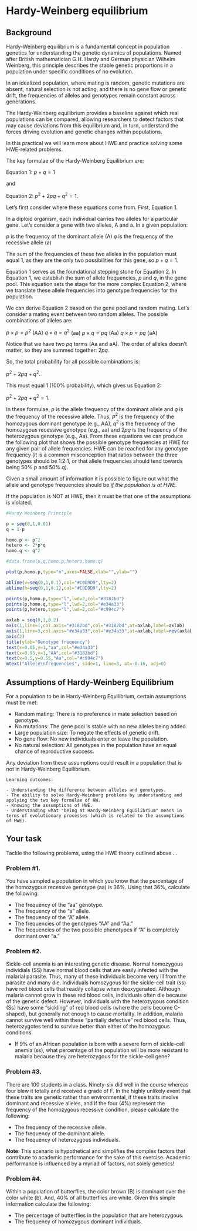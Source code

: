 # Hardy-Weinberg equilibrium

## Background

Hardy-Weinberg equilibrium is a fundamental concept in population genetics for understanding the genetic dynamics of populations. Named after British mathematician G.H. Hardy and German physician Wilhelm Weinberg, this principle describes the stable genetic proportions in a population under specific conditions of no evolution. 

In an idealized population, where mating is random, genetic mutations are absent, natural selection is not acting, and there is no gene flow or genetic drift, the frequencies of alleles and genotypes remain constant across generations. 

The Hardy-Weinberg equilibrium provides a baseline against which real populations can be compared, allowing researchers to detect factors that may cause deviations from this equilibrium and, in turn, understand the forces driving evolution and genetic changes within populations. 

In this practical we will learn more about HWE and practice solving some HWE-related problems.


The key formulae of the Hardy-Weinberg Equilibrium are:

Equation 1: $p + q = 1$

and

Equation 2: $p^2 + 2pq + q^2 = 1$. 

Let's first consider where these equations come from. First, Equation 1.

In a diploid organism, each individual carries two alleles for a particular gene. Let's consider a gene with two alleles, A and a. In a given population:

$p$ is the frequency of the dominant allele (A)
$q$ is the frequency of the recessive allele (a)

The sum of the frequencies of these two alleles in the population must equal 1, as they are the only two possibilities for this gene, so $p+q=1$.

Equation 1 serves as the foundational stepping stone for Equation 2. In Equation 1, we establish the sum of allele frequencies, $p$ and $q$, in the gene pool. This equation sets the stage for the more complex Equation 2, where we translate these allele frequencies into genotype frequencies for the population.

We can derive Equation 2 based on the gene pool and random mating. Let's consider a mating event between two random alleles. The possible combinations of alleles are:

$p \times p = p^2$ (AA)
$q \times q = q^2$ (aa)
$p \times q = pq$ (Aa)
$q \times p = pq$ (aA)

Notice that we have two $pq$ terms (Aa and aA). The order of alleles doesn't matter, so they are summed together: $2pq$.

So, the total probability for all possible combinations is:

$p^2 + 2pq + q^2$. 

This must equal 1 (100% probability), which gives us Equation 2:

$p^2 + 2pq + q^2 = 1$. 

In these formulae, $p$ is the allele frequency of the dominant allele and $q$ is the frequency of the recessive allele. Thus, $p^2$ is the frequency of the homozygous dominant genotype (e.g., AA), $q^2$ is the frequency of the homozygous recessive genotype (e.g., aa) and $2pq$ is the frequency of the heterozygous genotype (e.g., Aa). From these equations we can produce the following plot that shows the possible genotype frequencies at HWE for any given pair of allele frequencies. HWE can be reached for any genotype frequency (it is a common misconception that ratios between the three genotypes should be 1:2:1, or that allele frequencies should tend towards being 50% $p$ and 50% $q$).

Given a small amount of information it is possible to figure out what the allele and genotype frequencies should be *if the population is at HWE*.

If the population is NOT at HWE, then it must be that one of the assumptions is violated.

```r
#Hardy Weinberg Principle

p = seq(0,1,0.01)
q = 1-p

homo.p <- p^2 
hetero <- 2*p*q
homo.q <- q^2

#data.frame(p,q,homo.p,hetero,homo.q)

plot(p,homo.p,type="n",axes=FALSE,xlab="",ylab="")

abline(v=seq(0,1,0.1),col="#C0D9D9",lty=2)
abline(h=seq(0,1,0.1),col="#C0D9D9",lty=2)

points(p,homo.p,type="l",lwd=2,col="#3182bd")
points(p,homo.q,type="l",lwd=2,col="#e34a33")
points(p,hetero,type="l",lwd=2,col="#c994c7")

axlab = seq(0,1,0.2)
axis(1,line=1,col.axis="#3182bd",col="#3182bd",at=axlab,label=axlab)
axis(1,line=3,col.axis="#e34a33",col="#e34a33",at=axlab,label=rev(axlab))
axis(2)
title(ylab="Genotype frequency")
text(x=0.05,y=1,"aa",col="#e34a33")
text(x=0.95,y=1,"AA",col="#3182bd")
text(x=0.5,y=0.55,"Aa",col="#c994c7")
mtext("Allele\nfrequencies", side=1, line=3, at=-0.16, adj=0)

```

## Assumptions of Hardy-Weinberg Equilibrium

For a population to be in Hardy-Weinberg Equilibrium, certain assumptions must be met:

- Random mating: There is no preference in mate selection based on genotype.
- No mutations: The gene pool is stable with no new alleles being added.
- Large population size: To negate the effects of genetic drift.
- No gene flow: No new individuals enter or leave the population.
- No natural selection: All genotypes in the population have an equal chance of reproductive success.

Any deviation from these assumptions could result in a population that is not in Hardy-Weinberg Equilibrium.


```block
Learning outcomes: 

- Understanding the difference between alleles and genotypes.
- The ability to solve Hardy-Weinberg problems by understanding and applying the two key formulae of HW.
- Knowing the assumptions of HWE.
- Understanding what "being at Hardy-Weinberg Equilibrium" means in terms of evolutionary processes (which is related to the assumptions of HWE).

```

## Your task

Tackle the following problems, using the HWE theory outlined above ...

### Problem #1.

You have sampled a population in which you know that the percentage of the homozygous recessive genotype (aa) is 36%. Using that 36%, calculate the following: 

*	The frequency of the "aa" genotype. 
*	The frequency of the "a" allele. 
*	The frequency of the "A" allele. 
*	The frequencies of the genotypes "AA" and "Aa." 
*	The frequencies of the two possible phenotypes if "A" is completely dominant over "a." 

### Problem #2. 

Sickle-cell anemia is an interesting genetic disease. Normal homozygous individials (SS) have normal blood cells that are easily infected with the malarial parasite. Thus, many of these individuals become very ill from the parasite and many die. Individuals homozygous for the sickle-cell trait (ss) have red blood cells that readily collapse when deoxygenated. Although malaria cannot grow in these red blood cells, individuals often die because of the genetic defect. However, individuals with the heterozygous condition (Ss) have some "sickling" of red blood cells (where the cells become C-shaped), but generally not enough to cause mortality. In addition, malaria cannot survive well within these "partially defective" red blood cells. Thus, heterozygotes tend to survive better than either of the homozygous conditions. 

*	If 9% of an African population is born with a severe form of sickle-cell anemia (ss), what percentage of the population will be more resistant to malaria because they are heterozygous for the sickle-cell gene? 

### Problem #3. 

There are 100 students in a class. Ninety-six did well in the course whereas four blew it totally and received a grade of F.  In the highly unlikely event that these traits are genetic rather than environmental, if these traits involve dominant and recessive alleles, and if the four (4%) represent the frequency of the homozygous recessive condition, please calculate the following: 

*	The frequency of the recessive allele. 
*	The frequency of the dominant allele. 
*	The frequency of heterozygous individuals. 

**Note**: This scenario is hypothetical and simplifies the complex factors that contribute to academic performance for the sake of this exercise. Academic performance is influenced by a myriad of factors, not solely genetics!


### Problem #4. 

Within a population of butterflies, the color brown (B) is dominant over the color white (b). And, 40% of all butterflies are white. Given this simple information calculate the following: 

*	The percentage of butterflies in the population that are heterozygous. 
*	The frequency of homozygous dominant individuals. 

